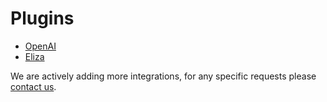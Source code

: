 
# Plugins

- [OpenAI](/nebula/plugins/openai)
- [Eliza](/nebula/plugins/eliza)

We are actively adding more integrations, for any specific requests please [contact us](https://thirdweb.com/contact).